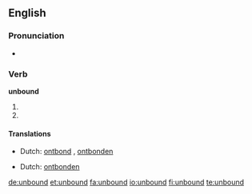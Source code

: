 ==English==

===Pronunciation===
* {{IPA|/ʌn'baʊnd/}}

===Verb===
'''unbound'''

# {{simple past of|[[unbind]]}}
# {{past participle of|[[unbind]]}}

====Translations====
{{trans-top|simple past of "to unbind"}}
* Dutch: [[ontbond]] {{s}}, [[ontbonden]] {{p}}
{{trans-mid}}
{{trans-bottom}}

{{trans-top|past participle of "to unbind"}}
* Dutch: [[ontbonden]]
{{trans-mid}}
{{trans-bottom}}

[[de:unbound]]
[[et:unbound]]
[[fa:unbound]]
[[io:unbound]]
[[fi:unbound]]
[[te:unbound]]